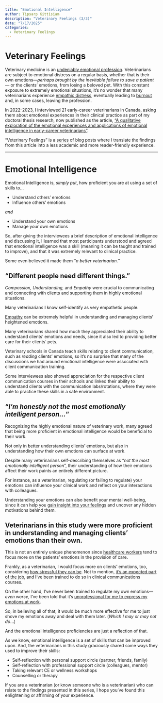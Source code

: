 ```yaml
---
title: "Emotional Intelligence"
author: Tipsarp Kittisiam
description: "Veterinary Feelings (3/3)"
date: "7/17/2025"
categories:
  - Veterinary Feelings
---
```


# Veterinary Feelings

Veterinary medicine is an [undeniably emotional profession](https://doi.org/10.1177/0891241611435099). Veterinarians are subject to emotional distress on a regular basis, whether that is their own emotions—*perhaps brought by the inevitable failure to save a patient—* or the clients’ emotions, from losing a beloved pet. With this constant exposure to extremely emotional situations, it’s no wonder that many veterinarians experience [empathic distress](https://doi.org/10.1016/B0-08-043076-7/01739-3), eventually leading to [burnout](https://doi.org/10.1080/00480169.2019.1669504) and, in some cases, leaving the profession.

In 2022-2023, I interviewed 21 early-career veterinarians in Canada, asking them about emotional experiences in their clinical practice as part of my doctoral thesis research, now published as the article, ["A qualitative exploration of the emotional experiences and applications of emotional intelligence in early-career veterinarians"](https://doi.org/10.1002/vetr.5599).

"Veterinary Feelings" is a [series](https://minnie-kitt.github.io/vmh-blog/#category=Veterinary%20Feelings) of blog posts where I translate the findings from this article into a less academic and more reader-friendly experience.

------------------------------------------------------------------------

# Emotional Intelligence

Emotional Intelligence is, *simply put*, how proficient you are at using a set of skills to…

-   Understand others’ emotions
-   Influence others’ emotions

*and*

-   Understand your own emotions
-   Manage your own emotions

So, after giving the interviewees a brief description of emotional intelligence and discussing it, I learned that most participants understood and agreed that emotional intelligence was a skill (meaning it can be taught and trained to improve), and that it was extremely relevant to clinical practice.

Some even believed it made them “*a better veterinarian.*”

## “Different people need different things.”

*Compassion, Understanding,* and *Empathy* were crucial to communicating and connecting with clients and supporting them in highly emotional situations.

Many veterinarians I know self-identify as very empathetic people.

[Empathy](https://pmc.ncbi.nlm.nih.gov/articles/PMC5513638/#section3-2374373517699267) can be extremely helpful in understanding and managing clients’ heightened emotions.

Many veterinarians shared how much they appreciated their ability to understand clients’ emotions and needs, since it also led to providing better care for their clients’ pets.

Veterinary schools in Canada teach skills relating to client communication, such as *reading* clients’ emotions, so it’s no surprise that many of the discussions we had around emotional intelligence were associated with client communication training.

Some interviewees also showed appreciation for the respective client communication courses in their schools and linked their ability to understand clients with the communication labs/rotations, where they were able to practice these skills in a safe environment.

## “*I’m honestly not the most emotionally intelligent person...*”

Recognizing the highly emotional nature of veterinary work, many agreed that being more proficient in emotional intelligence would be beneficial to their work.

Not only in better understanding clients’ emotions, but also in understanding how their own emotions can surface at work.

Despite many veterinarians self-describing themselves as “*not the most emotionally intelligent person*”, their understanding of how their emotions affect their work paints an entirely different picture.

For instance, as a veterinarian, regulating (or failing to regulate) your emotions can influence your clinical work and reflect on your interactions with colleagues.

Understanding your emotions can also benefit your mental well-being, since it can help you [gain insight into your feelings](https://positivepsychology.com/understanding-emotions/#the-important-role-of-negative-emotions) and uncover any hidden motivations behind them.

## Veterinarians in this study were more proficient in understanding and managing clients’ emotions than their own.

This is not an entirely unique phenomenon since [healthcare workers](https://www.frontiersin.org/journals/sociology/articles/10.3389/fsoc.2021.640384/full) tend to focus more on the patients’ emotions in the provision of care.

Frankly, as a veterinarian, I would focus more on clients’ emotions, too, considering [how stressful they can be](/posts/20250704.qmd). Not to mention, [it’s an expected part of the job](https://doi.org/10.1177/089124161143509), and I’ve been trained to do so in clinical communications courses.

On the other hand, I’ve never been trained to regulate my own emotions— *even worse*, I’ve been told that it’s [unprofessional for me to express my emotions at work](/posts/20250710.qmd).

So, in believing all of that, it would be much more effective for me to just shove my emotions away and deal with them later. (*Which I may or may not do*…)

And the emotional intelligence proficiencies are just a reflection of that.

As we know, emotional intelligence is a set of skills that can be improved upon. And, the veterinarians in this study graciously shared some ways they used to improve their skills:

-   Self-reflection with personal support circle (partner, friends, family)
-   Self-reflection with professional support circle (colleagues, mentor)
-   Taking relevant CE or wellness workshops
-   Counselling or therapy

If you are a veterinarian (or know someone who is a veterinarian) who can relate to the findings presented in this series, I hope you’ve found this enlightening or affirming of your experience.
